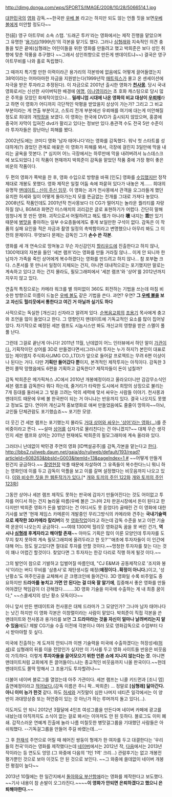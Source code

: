 http://dimg.donga.com/wps/SPORTS/IMAGE/2008/10/28/5066514.1.jpg

[[대한민국]]의 [[영화]] 감독.~~한국판 [[우베 볼]] 라고는 하지만 되도 않는 언플 짓을 보면[[우베 볼]]에게 미안할 정도다~~

전(前) 영구 아트무비 소속 스탭. '드래곤 투카'라는 영화에서는 제작 진행을 맡았으며 그 유명한 '[[용가리]](1999년)'의 각본을 맡기도 했다. 그러나 [[심형래]]와 지속적인 의견 충돌을 빚은 끝에(심형래는 어린이들을 위한 영화를 만들려고 했고 박희준은 보다 성인 취향에 맞춘 작풍을 추구했다 ~~그래서 성인취향으로 만든게 맨데이트냐~~) 결국은 영구 아트무비를 나와 홀로 독립했다.

그 때까지 특기할 만한 이력이라곤 용가리의 각본밖에 없음에도 어떻게 끌어들였는지 38억이라는 어마아마한 자금을 지원받는다(1999년작 [[매트릭스]]가 몰고 온 센세이션에 자극을 받은 투자라고 추정된다). 이 자금으로 2001년 출시한 영화가 '''[http://dvdprime.donga.com/bbs/view.asp?major=MD&minor=D1&master_id=22&bbsfword_id=&master_sel=&fword_sel=&SortMethod=0&SearchCondition=6&SearchConditionTxt=%BA%A3%B8%AE%BE%CB&bbslist_id=1317896&page=1 천사몽]'''. 당시 국내 영화로서는 신선한 사이버틱한 배경에 [[여명]], [[이나영]]이라는 초 호화 캐스팅으로 당시 많은 주목을 모았던 화제작이었으나… '''밀레니엄 시대에 나온 영화의 비교 대상이 [[우뢰매]]'''라고 하면 이 영화가 어디까지 극단적인 악평을 받았을지 상상이 가는가? 그리고 그 비교 부분이라는 게 연출 부분이고, 스토리 전개 부분에선 우뢰매를 여기에 대는게 미안해질정도로 희대의 개[[막장]]을 보였다. 이 영화는 한국에 DVD가 출시되지 않았으며, 홍콩에 중국어 자막이 입혀진 dvd가 팔리고 있다는 정보만 있다.총관객 수도 전국 5만 수준이라 투자자들은 장난아닌 피해를 봤다.

2002년도에는 코미디 영화 '남자 태어나다'라는 영화를 감독했다. 워낙 첫 스타트를 성대하게(?) 끊었던 관계로 애꿎은 이 영화가 피해를 봐서, 극장에 걸린지 3일만에 막을 내리는 굴욕을 맛본다. [* 심지어 어느 극장에서는 하루만에 막을 내려버려서 뉴스데스크에 보도되었다.] 이 작품이 현재까지 박희준이 감독을 맡았던 작품 중에 가장 평이 좋은 비운의 작품이다.

두 편의 영화가 쪽박을 찬 후, 영화 수입으로 방향을 바꿔 [인도] 영화를 [http://news.naver.com/main/read.nhn?mode=LSD&mid=sec&sid1=106&oid=047&aid=0000012203 수입했지만] 정작 제대로 개봉도 못했다. 영화 제작은 일절 어둠 속에 파묻혀 있다가 내놓은 게…… 희대의 유명작 [[맨데이트 : 신이 주신 임무]]. 이 영화는 과거 천사몽에서 관객을 오그라들게 했던 유치한 허세와 일이 어떻게 돌아가는지 모를 뜬금없는 전개를 그대로 가져다 놓았다. 2008년도 작품인데도 2001년작 천사몽보다 더 CG가 떨어지는 놀라운 퀄리티를 자랑하질 않나, BGM과 화면간 미스매치의 괴리감은 글로 표현하기가 어렵다. 간단히 말해 엄청나게 못 만든 영화. 괴작으로서 어필하려고 해도 怪가 아니라 '''壞''' 내지는 '''乖'''만 있기 때문에 [[병맛]]을 좋아하는 일부 수요층들에게도 좋게 보일만한 구석이 없다. 감독은 이 작품의 실패 요인을 적은 자금과 촬영 일정의 촉박함이라고 변명했으나 아무리 봐도 그 이전의 문제이다. 무엇보다 문제는 감독인 그가 '''손수 쓴 각본'''.

영화를 세 개 연속으로 망쳐놓고 무슨 자신감인지 [[할리우드]]에 진출한다고 하지 않나, 1300억대의 자본을 들인 '세븐 램프'라는 영화를 만들 거라질 않나… 이게 안 되니까 한 남자가 가족을 죽인 상어에게 복수하겠다는 영화를 만드려고 하지 않나… 참 포부'''는''' 크다. 스폰서를 못 만나서 일정이 지체되는 건지, 아니면 대내적으로는 포기했지만 말로는 계속하고 있다고 하는 건지 몰라도, 필모그래피에서 '세븐 램프'와 '상어'를 2012년까지 지우지 않고 있다.

연출적 특징으로는 카메라 워크를 별 의미없이 360도 회전하는 기법을 쓰는데 마침 비슷한 방향으로 이름이 드높은 [[우베 볼]]도 같은 기법을 쓴다. 과연? 우연? '''그 [[우베 볼]]을 보고 자신도 헐리웃에서 통한다고 여긴 거 아닐까 싶기도 하다'''

사적으로는 독실한 [개신교] 신자라고 알려져 있다. [[순복음교회]]의 [[조용기]] 목사에게 충고와 조언을 많이 들었다고 한다. 그 영향인지 맨데이트에 기독교적인 요소를 많이 집어넣았다. 차기작으로 예정된 세븐 램프도 시놉시스만 봐도 개신교의 영향을 받은 스멜이 풀풀 난다.

그런데 그걸로 끝난게 아니다! 2011년 11월, 난데없이 어느 인터뷰에서 하던 말이 [http://www.clubcity.kr/news/articleView.html?idxno=91518 가관이다.] 기획작이던 상어를 3D로 만들겠다면서(그러니까 투자는 누가 하지?) 본인이 대표로 있는 제이엠지 주식회사(JMG CO.,LTD)가 앞으로 들어갈 프로젝트는 무려 6편 이상이나 된다는 거다. 다만 '''기획만 들어갔다 뿐'''이지, 본격적인 제작투자는 아직이다. 감독한 3편이 쫄딱 망했음에도 6편을 기획하고 감독한다? 제작자들이 돈이 넘칠까?

감독 박희준은 메가픽쳐스 JC에서 2010년 개봉예정이라고 올라오더니만 감감무소식인 세븐 램프를 감독한다 뭐다 하는데, 줄거리가 타락한 도시에서 희망의 상징으로 불리는 7개 등대를 둘러싸고 그 빛을 끄려는 악의 세력에 맞서 싸우는 사람들 이야기. 천사몽과 맨데이트 때문에 우베 볼 한국판이 되는 거 아니냐는 반응까지 있다. 결국 나오지도 못했고 정보도 없다. 연이어 개신교적 홍보영화로 애써 만들었음에도 줄줄이 망하자~~아놔, 교인들 단체관람도 포기했습죠~~ 포기한 모양.

더 웃긴 건 세븐 램프는 포기했는지 몰라도 [http://movie.daum.net/moviedetail/moviedetailMain.do?movieId=63115&t__nil_upper_main=recentWorks  거대 상어와 싸우는 '상어'라는 영화(…)]를 준비중이라고 뜬다. ~~설마 [[상어]]를 십자가로 물리친다는 건 아니겠지?~~ 대체 무슨 생각인지 세븐 램프와 상어는 2011년 현재에도 박희준의 필모그래피에 계속 올라와 있다.

그러더니 난데없이 박민경 주연의 영화 [ID백설공주]를 감독,각본을 맡는다고 [http://movie.daum.net/moviedetail/moviedetailMain.do?movieId=67780&t__nil_upper_main=recentWorks 한다]. 
[[http://bbs2.ruliweb.daum.net/gaia/do/ruliweb/default/193/read?articleId=608263&bbsId=G003&itemId=13&pageIndex=1 #]] ~~어떻게 만들게 된건지 궁금하다.~~ [http://cafe.naver.com/kinopost.cafe?iframe_url=/ArticleRead.nhn%3Farticleid=100& 촬영현장] 악플 때문에 자살하여 그 유족들이 복수한다느니 뭐니 하는 영화인데 이를 두고 감독이 악플을 보고 이를 갈며 설정했다는 비웃음까지 나오고 있다. [[이원진|이와 비슷한 짓을 한 웹툰작가가 있다.]][* [http://webtoon.daum.net/webtoon/viewer/26868 개와 토끼의 주인 122화] [http://webtoon.daum.net/webtoon/viewer/26966 개와 토끼의 주인 123화]]

그동안 상어나 세븐 램프 제작도 못하는 판국에 갑자기 만들어진다는 것도 어이없고 투자를 어디서 하는 건지 놀라울 따름(우베 볼은 그나마 2차 판권시장에서 돈이 된다고 한다지만! 박희준 영화가 돈을 벌었다는 건 어디서도 못 듣었다!) 골때린 건 이 영화에 대한 기사를 보면 '현재 제임스 카메론이 개발중인 무리그방식의 카메라와 견주는 '''국내기술력으로 제작한 3D카메라 칼리버'''의 첫 [http://www.newsen.com/news_view.php?uid=201110201842311003 영화작업]이라고 하는데 감독 수준을 보고 이런 기술력 운운이 나오는지 궁금하다. ~~여태 1300억 헐리웃 영화감독 꿈을 못 버린 건가, '''역시나 [[심형래]] 후계자라고 해야할 존재'''~~  아마도 기획은 많이 이룬 모양인데 투자자를 도무지 찾지 못하여 계속 필모그래피에 올려두라고 한 듯?'''애초에 투자자들이 이 인간에 대해 어느 정도 알고있다면 절대로 투자를 안할 것이다.~~멍청한 투자자를 찾는 다는 것이 꽤나 어렵긴 할것이다. 찾았다면 그 투자자는 한강 다리로 직행 하게 될것 이다.~~


그의 발언이 참으로 기발하고 입벌어질 따름인데, "CJ E&M과 공동제작으로 '조지와 봉식'이라는 버디 무비를 '삼총사'로 재탄생시킬 예정('''예정이다..확정이 아니다.''')이고, '성난황소'도 여주인공을 교체해서 곧 크랭크인에 들어간다. 3D 영화일 수록 비주얼도 중요하지만 '''드라마를 놓치고 가면 안 된다는 걸 더욱 잘 알기에''', 집중해서 좋은 영화를 만들어야겠단 책임감이 더 강해졌다.........3D 영화 기술을 미국에 수출하는 게 내 최종 꿈이다," ~~스콜세지의 성난 황소 모독이다~~

아니 앞서 만든 맨데이트와 천사몽은 대체 드라마가 그 모양인가?  그나마 남자 태어나다는 낫긴 하지만 이 영화 각본은 이창렬이라는 사람이 맡았다. 박희준이 직접 각본을 쓴 맨데이트와 천사몽과 용가리를 보면 '''그 드라마라는 것을 자신이 얼마나 날려버리는지 알 수 있음'''에도! 제발 CG기술 수출 이전에 각본이나 여러 모로 영화감독으로 수업부터 다시 받아야할 듯 싶다. 

미국에 진출하는 게 도저히 안되니까 이젠 기술력을 미국에 수출하겠다는 허장성세([[허세]])로 심형래의 뒤를 이을 전망인가 싶지만 이 기사를 두고 영화 사이트들 반응은 비웃음이 가득하다. 이렇게 '''투자자들을 끌어모으기 위한 언론 쇼에 지나지 않는다는 것'''. 아니면 맨데이트처럼 교회에게 돈 끌어들이느냐는 종교적인 비웃음까지 나올 판국이다.~~헌데 맨데이트도 쫄딱 망해서 그 조용기도 투자할려나~~

더불어 네이버 블로그를 열었는데 아주 가관이다. 세븐 램프는 니콜 키드먼과 [조니 뎁] 출연예정이라고 [http://blog.naver.com/fws2011/60151888570 적어놨다.](감독 이름은 주니 팍...박희준) ... 정말로 '''[심형래] 닮아간다.아니 이미 능가 한것''' 같다. 하도 [[허세]]와 거짓말이 심한 나머지 네티즌 일각에서는 이 양반이 과대망상증 또는 허언증이 있는 것 아닌가 하는 루머까지 돌고 있다(…).

이도저도 안 되니 2012년 3월달에 4인조 여성그룹을 만든다며 네이버 카페에 광고를 내놨는데 아직까지도 소식이 없는 걸로 봐서는 이마저도 안 된 듯하다. 블로그도 이미 폐쇄. 갑작스러운 연예계 진출에 놀라 나름 미칠듯한 병맛걸그룹을 기대했던 사람들은 아쉬워했다. --기독걸그룹을 만들어 주길 바랬는데...--

그 후 [[한재석]] 주연으로 어릴 때 헤어진 쌍둥이 형제가 한 여자를 두고 대결한다는 '우리들의 천국'이라는 영화를 제작했다는데 [http://movie.naver.com/movie/bi/mi/basic.nhn?code=98412 네이버]에서는 2012년 작, [http://movie.daum.net/moviedetail/moviedetailMain.do?movieId=73605&t__nil_Biography_workList=workname 다음]에서는 2013년 작이라는 등 연도도 엉망.(그 와중에 다음의 '1인 1역' 크리...) 관람후기는 없고 개봉전 평가뿐인 것으로 보아 이것도 안 된 것으로 보인다. ~~그 와중에 쓸데없이 네이버 개봉전 평점이 높다~~

2013년 10월에는 한 일간지에서 [http://www.asiae.co.kr/news/view.htm?idxno=2013101115210003248 돌아와요 부산항애]라는 영화를 제작한다고 보도했다. ~~기사 내용이 참 손발이 오그라진다.~~~~'''이 영화가 안되면 은퇴하겠다고 했으니 은퇴해야한다.'''~~ 
